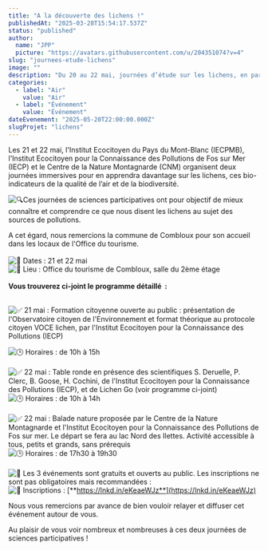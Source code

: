 ```yaml
---
title: "A la découverte des lichens !"
publishedAt: "2025-03-28T15:54:17.537Z"
status: "published"
author:
  name: "JPP"
  picture: "https://avatars.githubusercontent.com/u/204351074?v=4"
slug: "journees-etude-lichens"
image: ""
description: "Du 20 au 22 mai, journées d’étude sur les lichens, en partenariat avec L’institut Ecocitoyen de Fos sur Mer, ouvertes aux partenaires associatifs du territoire du Mont-Blanc."
categories:
  - label: "Air"
    value: "Air"
  - label: "Événement"
    value: "Événement"
dateEvenement: "2025-05-20T22:00:00.000Z"
slugProjet: "lichens"
---
```


Les 21 et 22 mai, l'Institut Ecocitoyen du Pays du Mont-Blanc (IECPMB), l'Institut Ecocitoyen pour la Connaissance des Pollutions de Fos sur Mer (IECP) et le Centre de la Nature Montagnarde (CNM) organisent deux journées immersives pour en apprendra davantage sur les lichens, ces bio-indicateurs de la qualité de l’air et de la biodiversité.

![🔍](https://fonts.gstatic.com/s/e/notoemoji/16.0/1f50d/72.png)Ces journées de sciences participatives ont pour objectif de mieux connaître et comprendre ce que nous disent les lichens au sujet des sources de pollutions.

A cet égard, nous remercions la commune de Combloux pour son accueil dans les locaux de l'Office du tourisme. \
\
![📅](https://fonts.gstatic.com/s/e/notoemoji/16.0/1f4c5/72.png) Dates : 21 et 22 mai\
![📍](https://fonts.gstatic.com/s/e/notoemoji/16.0/1f4cd/72.png) Lieu : Office du tourisme de Combloux, salle du 2ème étage\
\
**Vous trouverez ci-joint le programme détaillé  :**

\
![✅](https://fonts.gstatic.com/s/e/notoemoji/16.0/2705/72.png) 21 mai : Formation citoyenne ouverte au public : présentation de l'Observatoire citoyen de l'Environnement et format théorique au protocole citoyen VOCE lichen, par l'Institut Ecocitoyen pour la Connaissance des Pollutions (IECP)

![🕒](https://fonts.gstatic.com/s/e/notoemoji/16.0/1f552/72.png) Horaires : de 10h à 15h\
\
![✅](https://fonts.gstatic.com/s/e/notoemoji/16.0/2705/72.png) 22 mai : Table ronde en présence des scientifiques S. Deruelle, P. Clerc, B. Goose, H. Cochini, de l'Institut Ecocitoyen pour la Connaissance des Pollutions (IECP), et de Lichen Go (voir programme ci-joint)\
![🕒](https://fonts.gstatic.com/s/e/notoemoji/16.0/1f552/72.png) Horaires : de 10h à 14h\
\
![✅](https://fonts.gstatic.com/s/e/notoemoji/16.0/2705/72.png) 22 mai : Balade nature proposée par le Centre de la Nature Montagnarde et l'Institut Ecocitoyen pour la Connaissance des Pollutions de Fos sur mer. Le départ se fera au lac Nord des Ilettes. Activité accessible à tous, petits et grands, sans prérequis\
![🕒](https://fonts.gstatic.com/s/e/notoemoji/16.0/1f552/72.png) Horaires : de 17h30 à 19h30\
\
![🌱](https://fonts.gstatic.com/s/e/notoemoji/16.0/1f331/72.png) Les 3 événements sont gratuits et ouverts au public. Les inscriptions ne sont pas obligatoires mais recommandées : \
![📧](https://fonts.gstatic.com/s/e/notoemoji/16.0/1f4e7/72.png) Inscriptions : [**https://lnkd.in/eKeaeWJz**](https://lnkd.in/eKeaeWJz)

Nous vous remercions par avance de bien vouloir relayer et diffuser cet événement autour de vous.

Au plaisir de vous voir nombreux et nombreuses à ces deux journées de sciences participatives !